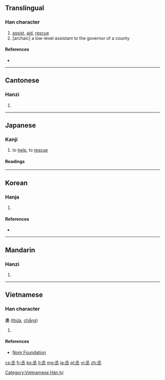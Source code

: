 ==Translingual==

===Han character===
{{Han char|rn=1|rad=一|as=05|sn=6|four=1710<sub>3</sub>|canj=弓水一 (NEM), X弓水一 (XNEM)|ids=⿱[[氶]][[一]]}}

# [[assist]], [[aid]], [[rescue]]
# [archaic] a low-level assistant to the governor of a county

====References====
* {{Han ref|kx=0078.050|dkj=00040|dj=0157.010|hdz=10019.080|uh=4E1E|ud=19998|bh=A5E0|bd=42464}}

----

==Cantonese==

===Hanzi===
{{yue-hanzi|jyut=[[sing4]]|y=sing4}}

# {{defn|lang=yue|sort=一05}}

----

==Japanese==

===Kanji===
{{ja-kanji|grade=n|rs=一05}}

# to [[help]], to [[rescue]]

====Readings====
{{ja-readings
|on=[[しょう]] (shō), [[じょう]] (jō)
|kun=[[すくう]] (丞う, sukuu), [[たすける]] (丞ける, tasukeru)
|nanori=[[すけ]] (suke)
}}

----

==Korean==

===Hanja===
{{ko-hanja|hangeul=[[승]], [[증]]|rv=seung, jeung|mr=sŭng, chŭng|eumhun=[[정승]], [[나아갈]]|ehrv=jeongseung, naagal|ehmr=chǒngsǔng, naagal|ehy=}}

# {{defn|lang=ko|sort=一05}}

====References====
* {{Hanja ref|nav=10256}}

----

==Mandarin==

===Hanzi===
{{cmn-hanzi|pin=[[chéng]] ([[cheng2]])|wg=ch'eng<sup>2</sup>}}

# {{defn|lang=cmn|sort=一05}}

----

==Vietnamese==

===Han character===
'''丞''' ([[thừa]], [[chẳng]])

# {{defn|Vietnamese}}

====References====
*[http://nomfoundation.org/common/nom_details.php?codepoint=4e1e Nom Foundation]

[[Category:Vietnamese Hán tự]]

[[cs:丞]]
[[fr:丞]]
[[ko:丞]]
[[li:丞]]
[[mg:丞]]
[[ja:丞]]
[[pl:丞]]
[[vi:丞]]
[[zh:丞]]